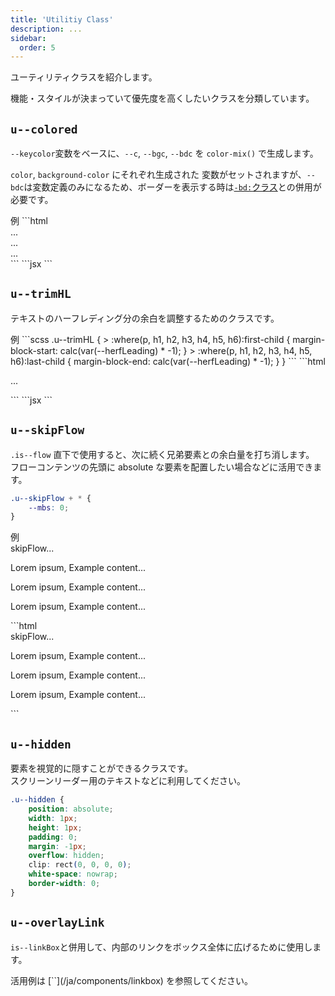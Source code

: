 ```yaml
---
title: 'Utilitiy Class'
description: ...
sidebar:
  order: 5
---
```



ユーティリティクラスを紹介します。

機能・スタイルが決まっていて優先度を高くしたいクラスを分類しています。



## `u--colored`

`--keycolor`変数をベースに、`--c`, `--bgc`, `--bdc` を `color-mix()` で生成します。

`color`, `background-color` にそれぞれ生成された 変数がセットされますが、`--bdc`は変数定義のみになるため、ボーダーを表示する時は[`-bd:`クラス](/ja/css/border)との併用が必要です。

<Preview>
	<PreviewTitle>例</PreviewTitle>
	<PreviewArea resize p='30'>
		<Lism className='u--colored' keycolor='blue' p='30'><Dummy length='codes' /></Lism>
		<Lism className='u--colored' keycolor='red' bd p='30'><Dummy length='codes' /></Lism>
		<Lism className='u--colored' keycolor='#688f04' bd='is' bdc='keycolor' bdw='4px' p='30'><Dummy length='codes' /></Lism>
	</PreviewArea>
	<PreviewCode slot="tab" label="HTML">
		```html
		<div class='u--colored -p:30' style='--keycolor:var(--blue)'>...</div>
		<div class='u--colored -bd: -p:30' style='--keycolor:var(--red)'>...</div>
		<div class='u--colored -bd:is -bdc:keycolor -p:30' style='--keycolor:#688f04;--bdw:4px'>...</div>
		```
	</PreviewCode>
	<PreviewCode slot="tab" label='JSX'>
		```jsx
		<Lism className='u--colored' keycolor='blue' p='30'><Dummy length='codes' /></Lism>
		<Lism className='u--colored' keycolor='red' bd p='30'><Dummy length='codes' /></Lism>
		<Lism className='u--colored' keycolor='#688f04' bd='is' bdc='keycolor' bdw='4px' p='30'><Dummy length='codes' /></Lism>
		```
	</PreviewCode>
</Preview>



## `u--trimHL`

テキストのハーフレディング分の余白を調整するためのクラスです。


<Preview>
	<PreviewTitle>例</PreviewTitle>
	<PreviewArea resize p='30'>
		<Lism className='u--trimHL' bd p='30'>
			<Dummy />
		</Lism>
	</PreviewArea>
	<PreviewCode slot="tab" label='CSS'>
```scss
.u--trimHL {
	> :where(p, h1, h2, h3, h4, h5, h6):first-child {
		margin-block-start: calc(var(--herfLeading) * -1);
	}
	> :where(p, h1, h2, h3, h4, h5, h6):last-child {
		margin-block-end: calc(var(--herfLeading) * -1);
	}
}
```
	</PreviewCode>
	<PreviewCode slot="tab" label="HTML">
		```html
		<div class="u--trimHL -bd: -p:30">
			<p>...</p>
		</div>
		```
	</PreviewCode>
	<PreviewCode slot="tab" label='JSX'>
		```jsx
		<Lism className='u--trimHL' bd p='30'>
			<Dummy />
		</Lism>
		```
	</PreviewCode>
</Preview>


## `u--skipFlow`

`.is--flow` 直下で使用すると、次に続く兄弟要素との余白量を打ち消します。  
フローコンテンツの先頭に absolute な要素を配置したい場合などに活用できます。

```css
.u--skipFlow + * {
	--mbs: 0;
}
```

<Preview>
	<PreviewTitle>例</PreviewTitle>
	<PreviewArea p='30'>
		<div class="is--flow -p:10">
			<div class='u--skipFlow'>skipFlow...</div>
			<p>Lorem ipsum, Example content...</p>
			<p>Lorem ipsum, Example content...</p>
			<p>Lorem ipsum, Example content...</p>
		</div>
	</PreviewArea>
	<PreviewCode slot='tab' label='HTML'>
	```html
	<div class="is--flow -p:10">
		<div class='u--skipFlow'>skipFlow...</div>
		<p>Lorem ipsum, Example content...</p>
		<p>Lorem ipsum, Example content...</p>
		<p>Lorem ipsum, Example content...</p>
	</div>
	```
	</PreviewCode>
</Preview>


## `u--hidden`

要素を視覚的に隠すことができるクラスです。  
スクリーンリーダー用のテキストなどに利用してください。

```css
.u--hidden {
	position: absolute;
	width: 1px;
	height: 1px;
	padding: 0;
	margin: -1px;
	overflow: hidden;
	clip: rect(0, 0, 0, 0);
	white-space: nowrap;
	border-width: 0;
}
```


## `u--overlayLink`

`is--linkBox`と併用して、内部のリンクをボックス全体に広げるために使用します。

<Reference>
活用例は [`<LinkBox>`](/ja/components/linkbox) を参照してください。
</Reference>

